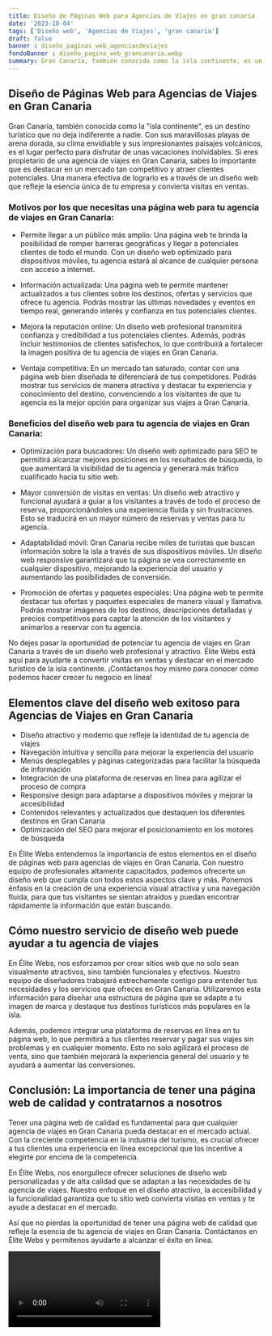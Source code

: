```yaml
---
title: Diseño de Páginas Web para Agencias de Viajes en gran canaria
date: '2023-10-04'
tags: ['Diseño web', 'Agencias de Viajes', 'gran canaria']
draft: false
banner : diseño_paginas_web_agenciasdeviajes
fondoBanner : diseño_pagina_web_grancanaria.webp
summary: Gran Canaria, también conocida como la isla continente, es un destino turístico que no deja indiferente a nadie. Con sus maravillosas playas de arena dorada, su clima envidiable y sus impresionantes paisajes volcánicos, es el lugar perfecto para disfrutar de unas vacaciones inolvidables. Si eres propietario de una agencia de viajes en Gran Canaria, sabes lo importante que es destacar en un mercado tan competitivo y atraer clientes potenciales. Una manera efectiva de lograrlo es a través de un diseño web que refleje la esencia única de tu empresa y convierta visitas en ventas.
---
```


## Diseño de Páginas Web para Agencias de Viajes en Gran Canaria

Gran Canaria, también conocida como la "isla continente", es un destino turístico que no deja indiferente a nadie. Con sus maravillosas playas de arena dorada, su clima envidiable y sus impresionantes paisajes volcánicos, es el lugar perfecto para disfrutar de unas vacaciones inolvidables. Si eres propietario de una agencia de viajes en Gran Canaria, sabes lo importante que es destacar en un mercado tan competitivo y atraer clientes potenciales. Una manera efectiva de lograrlo es a través de un diseño web que refleje la esencia única de tu empresa y convierta visitas en ventas.

### Motivos por los que necesitas una página web para tu agencia de viajes en Gran Canaria:

- Permite llegar a un público más amplio: Una página web te brinda la posibilidad de romper barreras geográficas y llegar a potenciales clientes de todo el mundo. Con un diseño web optimizado para dispositivos móviles, tu agencia estará al alcance de cualquier persona con acceso a internet.

- Información actualizada: Una página web te permite mantener actualizados a tus clientes sobre los destinos, ofertas y servicios que ofrece tu agencia. Podrás mostrar las últimas novedades y eventos en tiempo real, generando interés y confianza en tus potenciales clientes.

- Mejora la reputación online: Un diseño web profesional transmitirá confianza y credibilidad a tus potenciales clientes. Además, podrás incluir testimonios de clientes satisfechos, lo que contribuirá a fortalecer la imagen positiva de tu agencia de viajes en Gran Canaria.

- Ventaja competitiva: En un mercado tan saturado, contar con una página web bien diseñada te diferenciará de tus competidores. Podrás mostrar tus servicios de manera atractiva y destacar tu experiencia y conocimiento del destino, convenciendo a los visitantes de que tu agencia es la mejor opción para organizar sus viajes a Gran Canaria.

### Beneficios del diseño web para tu agencia de viajes en Gran Canaria:

- Optimización para buscadores: Un diseño web optimizado para SEO te permitirá alcanzar mejores posiciones en los resultados de búsqueda, lo que aumentará la visibilidad de tu agencia y generará más tráfico cualificado hacia tu sitio web.

- Mayor conversión de visitas en ventas: Un diseño web atractivo y funcional ayudará a guiar a los visitantes a través de todo el proceso de reserva, proporcionándoles una experiencia fluida y sin frustraciones. Esto se traducirá en un mayor número de reservas y ventas para tu agencia.

- Adaptabilidad móvil: Gran Canaria recibe miles de turistas que buscan información sobre la isla a través de sus dispositivos móviles. Un diseño web responsive garantizará que tu página se vea correctamente en cualquier dispositivo, mejorando la experiencia del usuario y aumentando las posibilidades de conversión.

- Promoción de ofertas y paquetes especiales: Una página web te permite destacar tus ofertas y paquetes especiales de manera visual y llamativa. Podrás mostrar imágenes de los destinos, descripciones detalladas y precios competitivos para captar la atención de los visitantes y animarlos a reservar con tu agencia.

No dejes pasar la oportunidad de potenciar tu agencia de viajes en Gran Canaria a través de un diseño web profesional y atractivo. Élite Webs está aquí para ayudarte a convertir visitas en ventas y destacar en el mercado turístico de la isla continente. ¡Contáctanos hoy mismo para conocer cómo podemos hacer crecer tu negocio en línea!

<GifSeo />

<Cta />

## Elementos clave del diseño web exitoso para Agencias de Viajes en Gran Canaria

- Diseño atractivo y moderno que refleje la identidad de tu agencia de viajes
- Navegación intuitiva y sencilla para mejorar la experiencia del usuario
- Menús desplegables y páginas categorizadas para facilitar la búsqueda de información
- Integración de una plataforma de reservas en línea para agilizar el proceso de compra
- Responsive design para adaptarse a dispositivos móviles y mejorar la accesibilidad
- Contenidos relevantes y actualizados que destaquen los diferentes destinos en Gran Canaria
- Optimización del SEO para mejorar el posicionamiento en los motores de búsqueda

En Élite Webs entendemos la importancia de estos elementos en el diseño de páginas web para agencias de viajes en Gran Canaria. Con nuestro equipo de profesionales altamente capacitados, podemos ofrecerte un diseño web que cumpla con todos estos aspectos clave y más. Ponemos énfasis en la creación de una experiencia visual atractiva y una navegación fluida, para que tus visitantes se sientan atraídos y puedan encontrar rápidamente la información que están buscando.

## Cómo nuestro servicio de diseño web puede ayudar a tu agencia de viajes

En Élite Webs, nos esforzamos por crear sitios web que no solo sean visualmente atractivos, sino también funcionales y efectivos. Nuestro equipo de diseñadores trabajará estrechamente contigo para entender tus necesidades y los servicios que ofreces en Gran Canaria. Utilizaremos esta información para diseñar una estructura de página que se adapte a tu imagen de marca y destaque tus destinos turísticos más populares en la isla.

Además, podemos integrar una plataforma de reservas en línea en tu página web, lo que permitirá a tus clientes reservar y pagar sus viajes sin problemas y en cualquier momento. Esto no solo agilizará el proceso de venta, sino que también mejorará la experiencia general del usuario y te ayudará a aumentar las conversiones.

## Conclusión: La importancia de tener una página web de calidad y contratarnos a nosotros

Tener una página web de calidad es fundamental para que cualquier agencia de viajes en Gran Canaria pueda destacar en el mercado actual. Con la creciente competencia en la industria del turismo, es crucial ofrecer a tus clientes una experiencia en línea excepcional que los incentive a elegirte por encima de la competencia.

En Élite Webs, nos enorgullece ofrecer soluciones de diseño web personalizadas y de alta calidad que se adaptan a las necesidades de tu agencia de viajes. Nuestro enfoque en el diseño atractivo, la accesibilidad y la funcionalidad garantiza que tu sitio web convierta visitas en ventas y te ayude a destacar en el mercado.

Así que no pierdas la oportunidad de tener una página web de calidad que refleje la esencia de tu agencia de viajes en Gran Canaria. Contáctanos en Élite Webs y permítenos ayudarte a alcanzar el éxito en línea.

<Video />

<CtaBot job='Agencias de Viajes' city='gran canaria'/>

<Gmaps query='gran canaria+españa+maps' />